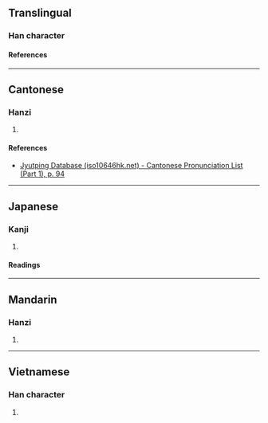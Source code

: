 {{character info/new}}
==Translingual==

===Han character===
{{Han char|rn=38|rad=女|as=09|sn=12|four=44460|canj=VJKA|ids=⿰女者}}

====References====
{{Han ref|kx=0266.300|dkj=06491|hdz=21063.110|uh=5A8E}}

----

==Cantonese==

===Hanzi===
{{yue-hanzi|jyut=[[ze2]]|y=je2}}

# {{defn|lang=yue|sort=女09}}

====References====
* [http://www.iso10646hk.net/jp/document/download.jsp Jyutping Database (iso10646hk.net) - Cantonese Pronunciation List (Part 1), p. 94]

----

==Japanese==

===Kanji===
{{ja-kanji|grade=|rs=女09}}

# {{defn|lang=ja|sort=女09}}

====Readings====
{{ja-readings
|on=そ
}}

----

==Mandarin==

===Hanzi===
{{cmn-hanzi|pin=[[jiě]] ([[jie3]])|wg=chieh<sup>3</sup>}}

# {{defn|lang=cmn|sort=女09}}

----

==Vietnamese==

===Han character===
{{vi-readings|rs=女09|reading=chửa}}

# {{defn|lang=vi|sort=女09}}